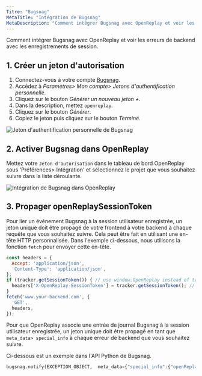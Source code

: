 ```yaml
---
Titre: "Bugsnag"
MetaTitle: "Intégration de Bugsnag"
MetaDescription: "Comment intégrer Bugsnag avec OpenReplay et voir les erreurs de backend avec les replays de session."
---
```


Comment intégrer Bugsnag avec OpenReplay et voir les erreurs de backend avec les enregistrements de session.

## 1. Créer un jeton d'autorisation

1. Connectez-vous à votre compte [Bugsnag](https://app.bugsnag.com).
2. Accédez à *Paramètres> Mon compte> Jetons d'authentification personnelle*.
3. Cliquez sur le bouton *Générer un nouveau jeton +*.
4. Dans la description, mettez `openreplay`.
5. Cliquez sur le bouton *Générer*.
6. Copiez le jeton puis cliquez sur le bouton *Terminé*.

![Jeton d'authentification personnelle de Bugsnag](/static/bugsnag-1.jpg#center)

## 2. Activer Bugsnag dans OpenReplay

Mettez votre `Jeton d'autorisation` dans le tableau de bord OpenReplay sous 'Préférences> Intégration' et sélectionnez le projet que vous souhaitez suivre dans la liste déroulante.

![Intégration de Bugsnag dans OpenReplay](/static/bugsnag-2.jpg#center)

## 3. Propager openReplaySessionToken

Pour lier un événement Bugsnag à la session utilisateur enregistrée, un jeton unique doit être propagé de votre frontend à votre backend à chaque requête que vous souhaitez suivre. Cela peut être fait en utilisant une en-tête HTTP personnalisée. Dans l'exemple ci-dessous, nous utilisons la fonction `fetch` pour envoyer cette en-tête.


```javascript
const headers = {
  Accept: 'application/json',
  'Content-Type': 'application/json',
};
if (tracker.getSessionToken()) { // use window.OpenReplay instead of tracker if you're using the snippet
  headers['X-OpenReplay-SessionToken'] = tracker.getSessionToken(); // Inject openReplaySessionToken
}
fetch('www.your-backend.com', {
  'GET',
  headers,
});
```


Pour que OpenReplay associe une entrée de journal Bugsnag à la session utilisateur enregistrée, un jeton unique doit être propagé en tant que `meta_data> special_info` à chaque erreur de backend que vous souhaitez suivre.

Ci-dessous est un exemple dans l'API Python de Bugsnag.


```python
bugsnag.notify(EXCEPTION_OBJECT,  meta_data={"special_info":{"openReplaySessionToken": OPENREPLAY_SESSION_TOKEN}})
```

